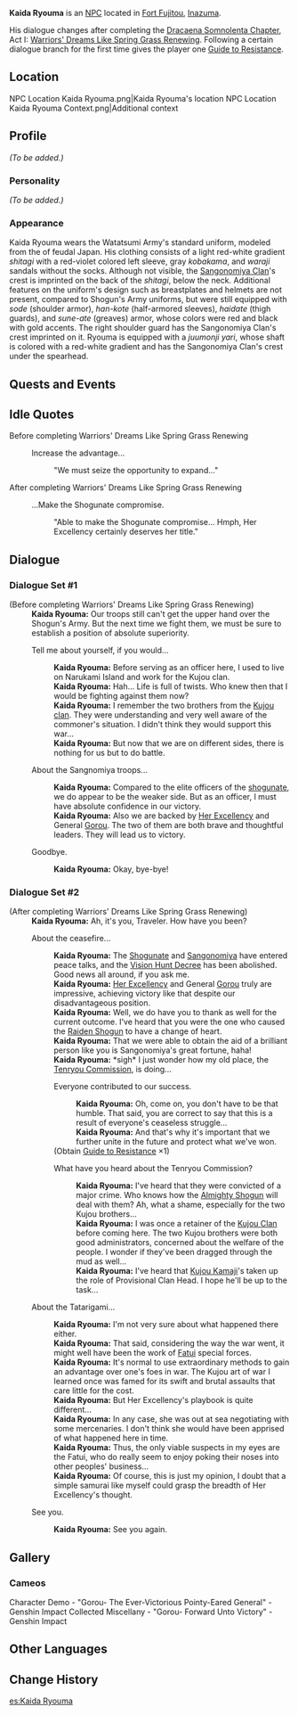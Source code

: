 {{Meta
<!-- REMOVE THIS TEMPLATE AFTER ADDING MISSING INFO -->
|missing_NPC_profile  = yes
}}
{{Character Infobox
|type             = NPC
|image            = NPC Kaida Ryouma.png
|realname         = 
|region           = Inazuma
|affiliation      = Watatsumi Army
|title            = Sangonomiya Officer
|voiceEN          = 
|voiceCN          = 
|voiceJP          = 
|dialoguereward   = {{Card|Guide to Resistance|1}}
}}
'''Kaida Ryouma''' {{Lang|ja=甲斐田龍馬}} is an [[NPC]] located in [[Fort Fujitou]], [[Inazuma]].

His dialogue changes after completing the [[Dracaena Somnolenta Chapter]], Act I: [[Warriors' Dreams Like Spring Grass Renewing]]. Following a certain dialogue branch for the first time gives the player one [[Guide to Resistance]].

==Location==
<gallery>
NPC Location Kaida Ryouma.png|Kaida Ryouma's location
NPC Location Kaida Ryouma Context.png|Additional context
</gallery>

==Profile==
<!-- detailed story/lore information goes here -->
''(To be added.)''

===Personality===
''(To be added.)''

===Appearance===
Kaida Ryouma wears the Watatsumi Army's standard uniform, modeled from the {{Lang|''ashigaru''|ja=足軽}} of feudal Japan. His clothing consists of a light red-white gradient ''shitagi'' with a red-violet colored left sleeve, gray ''kobakama'', and ''waraji'' sandals without the socks. Although not visible, the [[Sangonomiya Clan]]'s crest is imprinted on the back of the ''shitagi'', below the neck. Additional features on the uniform's design such as breastplates and helmets are not present, compared to Shogun's Army uniforms, but were still equipped with ''sode'' (shoulder armor), ''han-kote'' (half-armored sleeves), ''haidate'' (thigh guards), and ''sune-ate'' (greaves) armor, whose colors were red and black with gold accents. The right shoulder guard has the Sangonomiya Clan's crest imprinted on it. Ryouma is equipped with a ''juumonji yari'', whose shaft is colored with a red-white gradient and has the Sangonomiya Clan's crest under the spearhead.

==Quests and Events==
{{Quests and Events}}

==Idle Quotes==
;Before completing Warriors' Dreams Like Spring Grass Renewing
{{Dialogue start}}
: {{DIcon|Idle}} Increase the advantage...
:: {{A|VO Kaida Ryouma 01.ogg}} "We must seize the opportunity to expand..."
{{Dialogue end}}

;After completing Warriors' Dreams Like Spring Grass Renewing
{{Dialogue start}}
: {{DIcon|Idle}} ...Make the Shogunate compromise.
:: {{A|VO Kaida Ryouma 02.ogg}} "Able to make the Shogunate compromise... Hmph, Her Excellency certainly deserves her title."
{{Dialogue end}}

==Dialogue==
===Dialogue Set #1===
{{Dialogue start}}
;(Before completing Warriors' Dreams Like Spring Grass Renewing)
:'''Kaida Ryouma:''' Our troops still can't get the upper hand over the Shogun's Army. But the next time we fight them, we must be sure to establish a position of absolute superiority.
:{{DIcon}} Tell me about yourself, if you would...
::'''Kaida Ryouma:''' Before serving as an officer here, I used to live on Narukami Island and work for the Kujou clan.
::'''Kaida Ryouma:''' Hah... Life is full of twists. Who knew then that I would be fighting against them now?
::'''Kaida Ryouma:''' I remember the two brothers from the [[Kujou Clan|Kujou clan]]. They were understanding and very well aware of the commoner's situation. I didn't think they would support this war...
::'''Kaida Ryouma:''' But now that we are on different sides, there is nothing for us but to do battle.
:{{DIcon}} About the Sangnomiya troops...
::'''Kaida Ryouma:''' Compared to the elite officers of the [[Shogunate Samurai|shogunate]], we do appear to be the weaker side. But as an officer, I must have absolute confidence in our victory.
::'''Kaida Ryouma:''' Also we are backed by [[Sangonomiya Kokomi|Her Excellency]] and General [[Gorou]]. The two of them are both brave and thoughtful leaders. They will lead us to victory.
:{{DIcon}} Goodbye.
::'''Kaida Ryouma:''' Okay, bye-bye!
{{Dialogue end}}

===Dialogue Set #2===
{{Dialogue start}}
;(After completing Warriors' Dreams Like Spring Grass Renewing)
:'''Kaida Ryouma:''' Ah, it's you, Traveler. How have you been?
:{{DIcon}} About the ceasefire...
::'''Kaida Ryouma:''' The [[Shogunate]] and [[Watatsumi Army|Sangonomiya]] have entered peace talks, and the [[Vision Hunt Decree]] has been abolished. Good news all around, if you ask me.
::'''Kaida Ryouma:''' [[Sangonomiya Kokomi|Her Excellency]] and General [[Gorou]] truly are impressive, achieving victory like that despite our disadvantageous position.
::'''Kaida Ryouma:''' Well, we do have you to thank as well for the current outcome. I've heard that you were the one who caused the [[Raiden Shogun]] to have a change of heart.
::'''Kaida Ryouma:''' That we were able to obtain the aid of a brilliant person like you is Sangonomiya's great fortune, haha!
::'''Kaida Ryouma:''' *sigh* I just wonder how my old place, the [[Tenryou Commission]], is doing...
::{{DIcon|Reward}} Everyone contributed to our success.
:::'''Kaida Ryouma:''' Oh, come on, you don't have to be that humble. That said, you are correct to say that this is a result of everyone's ceaseless struggle...
:::'''Kaida Ryouma:''' And that's why it's important that we further unite in the future and protect what we've won.
::;(Obtain [[Guide to Resistance]] ×1)
::{{DIcon}} What have you heard about the Tenryou Commission?
:::'''Kaida Ryouma:''' I've heard that they were convicted of a major crime. Who knows how the [[Raiden Shogun|Almighty Shogun]] will deal with them? Ah, what a shame, especially for the two Kujou brothers...
:::'''Kaida Ryouma:''' I was once a retainer of the [[Kujou Clan]] before coming here. The two Kujou brothers were both good administrators, concerned about the welfare of the people. I wonder if they've been dragged through the mud as well...
:::'''Kaida Ryouma:''' I've heard that [[Kujou Kamaji]]'s taken up the role of Provisional Clan Head. I hope he'll be up to the task...
:{{DIcon}} About the Tatarigami...
::'''Kaida Ryouma:''' I'm not very sure about what happened there either.
::'''Kaida Ryouma:''' That said, considering the way the war went, it might well have been the work of [[Fatui]] special forces.
::'''Kaida Ryouma:''' It's normal to use extraordinary methods to gain an advantage over one's foes in war. The Kujou art of war I learned once was famed for its swift and brutal assaults that care little for the cost.
::'''Kaida Ryouma:''' But Her Excellency's playbook is quite different...
::'''Kaida Ryouma:''' In any case, she was out at sea negotiating with some mercenaries. I don't think she would have been apprised of what happened here in time.
::'''Kaida Ryouma:''' Thus, the only viable suspects in my eyes are the Fatui, who do really seem to enjoy poking their noses into other peoples' business...
::'''Kaida Ryouma:''' Of course, this is just my opinion, I doubt that a simple samurai like myself could grasp the breadth of Her Excellency's thought.
:{{DIcon}} See you.
::'''Kaida Ryouma:''' See you again.
:{{Dialogue end}}

==Gallery==
===Cameos===
<gallery>
Character Demo - "Gorou- The Ever-Victorious Pointy-Eared General" - Genshin Impact
Collected Miscellany - "Gorou- Forward Unto Victory" - Genshin Impact
</gallery>

==Other Languages==
{{Other Languages
|default_hidden = 1
|en      = Kaida Ryouma
|zhs     = 甲斐田龙马
|zhs_rm  = Jiǎfěitián Lóngmǎ
|zht     = 甲斐田龍馬
|zht_rm  = Jiǎfěitián Lóngmǎ
|ja      = 甲斐田龍馬
|ja_rm   = Kaida Ryouma
|ko      = 카이다 료마
|ko_rm   = Kaida Ryoma
|es      = Kaida Ryouma
|fr      = Kaida Ryouma
|ru      = Каида Рёма
|th      = Kaida Ryouma
|vi      = Kaida Ryouma
|de      = Kaida Ryouma
|id      = Kaida Ryouma
|pt      = Kaida Ryouma
|tr      = Kaida Ryouma
|it      = Kaida Ryouma
}}

==Change History==
{{Change History|2.0}}
<!--
==References==
{{Reflist}}
-->
[[es:Kaida Ryouma]]
